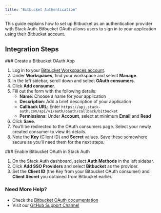 ```yaml
---
title: "Bitbucket Authentication"
---
```


This guide explains how to set up Bitbucket as an authentication provider with Stack Auth. Bitbucket OAuth allows users to sign in to your application using their Bitbucket account.


## Integration Steps

<Steps>
  <Step>
  ### Create a Bitbucket OAuth App
  
  1. Log in to your [Bitbucket Workspaces account](https://bitbucket.org/account/workspaces/).
  2. Under **Workspaces**, find your workspace and select **Manage**.
  3. In the left sidebar, scroll down and select **OAuth consumers**.
  4. Click **Add consumer**.
  5. Fill out the form with the following details:
     - **Name**: Choose a name for your application
     - **Description**: Add a brief description of your application
     - **Callback URL**: Enter `https://api.stack-auth.com/api/v1/auth/oauth/callback/bitbucket`
     - **Permissions**: Under **Account**, select at minimum **Email** and **Read**
  6. Click **Save**.
  7. You'll be redirected to the OAuth consumers page. Select your newly created consumer to view its details.
  8. Note the **Key** (Client ID) and **Secret** values. Save these somewhere secure as you'll need them for the next steps.
  </Step>
  <Step>
  ### Enable Bitbucket OAuth in Stack Auth
  
  1. On the Stack Auth dashboard, select **Auth Methods** in the left sidebar.
  2. Click **Add SSO Providers** and select **Bitbucket** as the provider.
  3. Set the **Client ID** (the Key from your Bitbucket OAuth consumer) and **Client Secret** you obtained from Bitbucket earlier.
  </Step>
</Steps>

### Need More Help?

- Check the [Bitbucket OAuth documentation](https://developer.atlassian.com/cloud/bitbucket/oauth-2/)
- Visit our [GitHub Support Channel](https://github.stack-auth.com)
